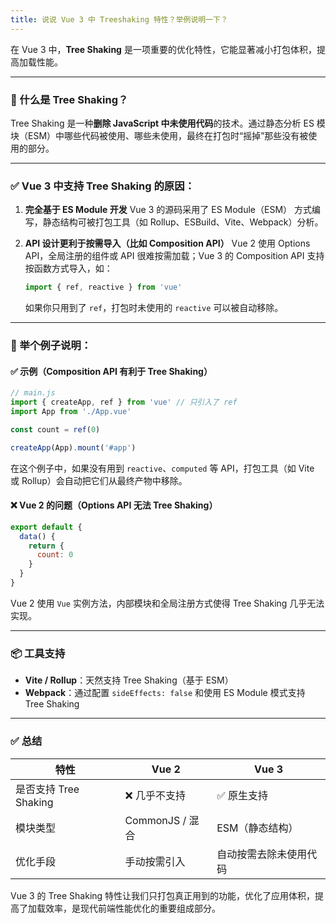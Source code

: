 ```yaml
---
title: 说说 Vue 3 中 Treeshaking 特性？举例说明一下？
---
```


在 Vue 3 中，**Tree Shaking** 是一项重要的优化特性，它能显著减小打包体积，提高加载性能。

---

### 🌲 什么是 Tree Shaking？

Tree Shaking 是一种**删除 JavaScript 中未使用代码**的技术。通过静态分析 ES 模块（ESM）中哪些代码被使用、哪些未使用，最终在打包时“摇掉”那些没有被使用的部分。

---

### ✅ Vue 3 中支持 Tree Shaking 的原因：

1. **完全基于 ES Module 开发**
   Vue 3 的源码采用了 ES Module（ESM） 方式编写，静态结构可被打包工具（如 Rollup、ESBuild、Vite、Webpack）分析。

2. **API 设计更利于按需导入（比如 Composition API）**
   Vue 2 使用 Options API，全局注册的组件或 API 很难按需加载；Vue 3 的 Composition API 支持按函数方式导入，如：

   ```js
   import { ref, reactive } from 'vue'
   ```

   如果你只用到了 `ref`，打包时未使用的 `reactive` 可以被自动移除。

---

### 🎯 举个例子说明：

#### ✅ 示例（Composition API 有利于 Tree Shaking）

```js
// main.js
import { createApp, ref } from 'vue' // 只引入了 ref
import App from './App.vue'

const count = ref(0)

createApp(App).mount('#app')
```

在这个例子中，如果没有用到 `reactive`、`computed` 等 API，打包工具（如 Vite 或 Rollup）会自动把它们从最终产物中移除。

#### ❌ Vue 2 的问题（Options API 无法 Tree Shaking）

```js
export default {
  data() {
    return {
      count: 0
    }
  }
}
```

Vue 2 使用 `Vue` 实例方法，内部模块和全局注册方式使得 Tree Shaking 几乎无法实现。

---

### 📦 工具支持

* **Vite / Rollup**：天然支持 Tree Shaking（基于 ESM）
* **Webpack**：通过配置 `sideEffects: false` 和使用 ES Module 模式支持 Tree Shaking

---

### ✅ 总结

| 特性                | Vue 2         | Vue 3       |
| ----------------- | ------------- | ----------- |
| 是否支持 Tree Shaking | ❌ 几乎不支持       | ✅ 原生支持      |
| 模块类型              | CommonJS / 混合 | ESM（静态结构）   |
| 优化手段              | 手动按需引入        | 自动按需去除未使用代码 |

Vue 3 的 Tree Shaking 特性让我们只打包真正用到的功能，优化了应用体积，提高了加载效率，是现代前端性能优化的重要组成部分。
